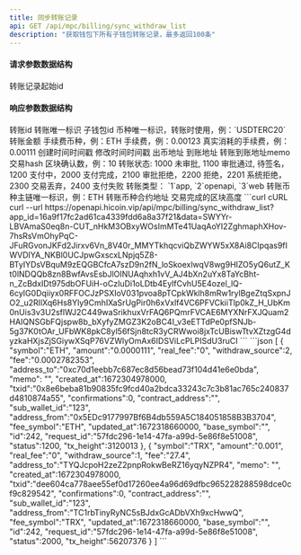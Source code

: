 ---
title: 同步转账记录
api: GET /api/mpc/billing/sync_withdraw_list
description: "获取钱包下所有子钱包转账记录，最多返回100条"
---

#### 请求参数数据结构
<ParamField query="max_id" type="string" required>
    转账记录起始id
</ParamField>



#### 响应参数数据结构
<ResponseField type="object[ ]">
    <Expandable title="object">
        <ResponseField name="id" type="integer">转账id</ResponseField>
        <ResponseField name="request_id" type="string">转账唯一标识</ResponseField>
        <ResponseField name="sub_wallet_id" type="integer">子钱包id</ResponseField>
        <ResponseField name="symbol" type="string">币种唯一标识，转账时使用，例：`USDTERC20`</ResponseField>
        <ResponseField name="amount" type="string">转账金额</ResponseField>
        <ResponseField name="fee_symbol" type="string">手续费币种，例：ETH</ResponseField>
        <ResponseField name="fee" type="string">手续费，例：0.00123</ResponseField>
        <ResponseField name="real_fee" type="string">真实消耗的手续费，例：0.00111</ResponseField>
        <ResponseField name="created_at" type="long">创建时间时间戳</ResponseField>
        <ResponseField name="updated_at" type="long">修改时间时间戳</ResponseField>
        <ResponseField name="address_from" type="string">出币地址</ResponseField>
        <ResponseField name="address_to" type="string">到账地址</ResponseField>
        <ResponseField name="memo" type="string">转账到账地址memo</ResponseField>
        <ResponseField name="txid" type="string">交易hash</ResponseField>
        <ResponseField name="confirmations" type="integer">区块确认数，例：10</ResponseField>
        <ResponseField name="status" type="integer">转账状态: 1000 未审批, 1100 审批通过, 待签名，1200 支付中，2000 支付完成，2100 审批拒绝，2200 拒绝，2201 系统拒绝，2300 交易丢弃，2400 支付失败</ResponseField>
        <ResponseField name="withdraw_source" type="integer">转账类型： `1`app, `2`openapi, `3`web</ResponseField>
        <ResponseField name="base_symbol" type="string">转账币种主链唯一标识，例：ETH</ResponseField>
        <ResponseField name="contract_address" type="string">转账币种合约地址</ResponseField>
        <ResponseField name="tx_height" type="long">交易完成的区块高度</ResponseField>
    </Expandable>
</ResponseField>



<RequestExample>
  ```curl cURL
  curl
  --url https://openapi.hicoin.vip/api/mpc/billing/sync_withdraw_list?app_id=16a9f17fc2ad61ca4339fdd6a8a37f21&data=SWYYr-LBVAmaS0eq8n-CUT_nHkM3OBxyWOsImMTe41UaqAoYI2ZghmaphXHov-7hsRsVmOhyPqC-JFuRGvonJKFd2Jirxv6Vn_8V40r_MMYTkhqcviQbZWYW5xX8Ai8CIpqas9fIWVDIYA_NKBl0UCJpwGxscxLNpjq5Z8-BTyIYDsVBquM9zEQGBCfcA7szD9n2fN_loSkoexlwqV8wg9HIZO5yQ6utZ_Kt0lNDQQb8zn8BwfAvsEsbJlOINUAqhxh1vV_AJ4bXn2uYx8TaYcBht-n_ZcBdxIDt975dbOFUiH-oCzIuDi1oLDtb4EylfCvhU5E4ozel_lQ-6cyIG0Dqiiyx0RFFOCJzPSXIoV031pvoa8pTCpkWklh8mRw1rylBgeZtqSxpnJO2_u2RIlXq6Hs8Yly9CmhIXaSrUgPir0h6xVxlf4VC6PFVCkiiTlp0kZ_H_UbKm0nUis3v3U2sflWJ2C449waSrikhuxVrFAQ6PQmrFVCAE6MYXNrFXJQuam2HAIQNSGbFQjspw8b_bXyfyZMGZ3K2oBC4I_v3eETTdPe0pfSNJb-5g37K0tOAr_UFbWK8pkC8yl56fSjn8tcR3yCRWwoi8jxTcUBiswTtvXZtzgG4dyzkaHXjsZjSGiywXSqP76VZWlyOmAx6IDSViLcPLPISdU3ruCI
  ```
</RequestExample>



<ResponseExample>
```json
[
    {
        "symbol":"ETH",
        "amount":"0.0000111",
        "real_fee":"0",
        "withdraw_source":2,
        "fee":"0.0002782353",
        "address_to":"0xc70d1eebb7c687ec8d56bead73f104d41e6e0bda",
        "memo": "",
        "created_at":1672304978000,
        "txid":"0x8e6beba81b90835fc9fcd40a2bdca33243c7c3b81ac765c240837d4810874a55",
        "confirmations":0,
        "contract_address":"",
        "sub_wallet_id":"123",
        "address_from":"0x5EDc9177997Bf6B4db559A5C184051858B3B3704",
        "fee_symbol":"ETH",
        "updated_at":1672318660000,
        "base_symbol":"",
        "id":242,
        "request_id":"57fdc296-1e14-47fa-a99d-5e86f8e51008",
        "status":1200,
        "tx_height":3120013
    },
    {
        "symbol":"TRX",
        "amount":"0.001",
        "real_fee":"0",
        "withdraw_source":1,
        "fee":"27.4",
        "address_to":"TYQJcpoH2zeZ2pnpRokwBeRZ16yqyNZPR4",
        "memo": "",
        "created_at":1672304978000,
        "txid":"dee604ca778aee55ef0d17260ee4a96d69dfbc965228288598dce0cf9c829542",
        "confirmations":0,
        "contract_address":"",
        "sub_wallet_id":"123",
        "address_from":"TC1rbTinyRyNC5sBJdxGcADbVXh9xcHwwQ",
        "fee_symbol":"TRX",
        "updated_at":1672318660000,
        "base_symbol":"",
        "id":242,
        "request_id":"57fdc296-1e14-47fa-a99d-5e86f8e51008",
        "status":2000,
        "tx_height":56207376
    }
]
```
</ResponseExample>